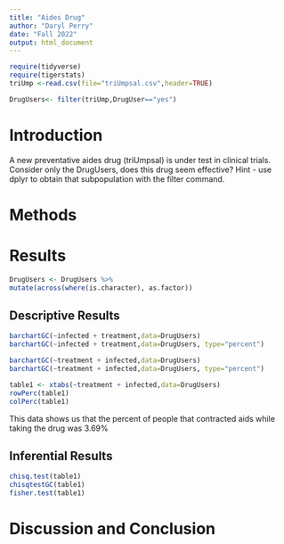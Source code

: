 ```yaml
---
title: "Aides Drug"
author: "Daryl Perry"
date: "Fall 2022"
output: html_document
---
```


```r
require(tidyverse)
require(tigerstats)
triUmp <-read.csv(file="triUmpsal.csv",header=TRUE)
```

```r
DrugUsers<- filter(triUmp,DrugUser=="yes")
```

# Introduction

<!--In this section you explain what you are trying to show.  Where did the data come from?  What is the research or other question you are trying to answer?.  If you skimp in this section expect to be marked down in your grade. Paint a picture of the project a couple of paragraphs is expected!-->

A new  preventative aides drug (triUmpsal) is under test in clinical trials. Consider only the DrugUsers, does this drug seem effective?  Hint - use dplyr to obtain that subpopulation with the filter command.

# Methods

<!--Decide on your methods:  use "variable analysis" or other appropriate descriptors.  Make sure to choose at least one graphical method and at least one numerical method. Discuss what data manipulations may be needed for example subsetting or other binning procedures and what sort of graphical displays and inferential tools will be used!-->

# Results
```r
DrugUsers <- DrugUsers %>%
mutate(across(where(is.character), as.factor))
```
<!--Divide this section into two sub-sections:  One for your descriptive  results and one for your inferential results.!-->

## Descriptive Results
```r
barchartGC(~infected + treatment,data=DrugUsers)
barchartGC(~infected + treatment,data=DrugUsers, type="percent")

barchartGC(~treatment + infected,data=DrugUsers)
barchartGC(~treatment + infected,data=DrugUsers, type="percent")


```

<!--Numerical results go here. Use the numerical results to describe the patterns if any that exist in the data as focused toward the research question!-->
```r
table1 <- xtabs(~treatment + infected,data=DrugUsers)
rowPerc(table1)
colPerc(table1)
```
This data shows us that the percent of people that contracted aids while taking the drug was 3.69%



## Inferential Results

```r
chisq.test(table1)
chisqtestGC(table1)
fisher.test(table1)
```
<!--State hypothesis clearly.  Make sure your discussion of the inferential test covers all the aspects that the test output produces, such as test statistic, p-value etc.  Make a decision about the null hypothesis, explain the assumptions on which the selected test/procedure was based, and why the chosen procedure satisfys the assumptions and is appropriate to answer the research question!-->


# Discussion and Conclusion




<!--Discussion and conclusion here.  If you found a relationship be sure to consider whether the relationship occurs because one of the variavbles causes the other, or whether they perhasps are related for some other reason.  Watch the chapter 6 videos from the GeorgeTown videos collection.!-->
